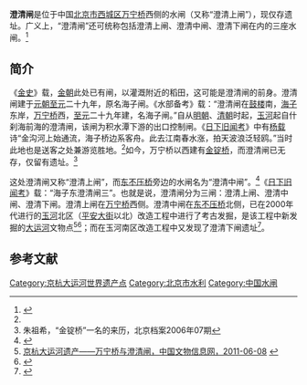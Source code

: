 {{文物保护单位
| 级别 = 全国
| Cat = 北京全国重点文物保护单位
| 省区市 = 北京市
| 图片 = 
| 名称 = 大运河
| 编号 = 6-810（7-1973-3-009）
| 分类 = 古建筑
| 时代 = 春秋至中华人民共和国
| 所在 = [[北京市|北京市]]、[[天津市|天津市]]、[[河北省|河北省]]、[[浙江省|浙江省]]、[[江苏省|江苏省]]、[[安徽省|安徽省]]、[[山东省|山东省]]、[[河南省|河南省]]
| 登录 = 2006年（2013年合并项目）
}}

'''澄清闸'''是位于中国[[北京市|北京市]][[西城区|西城区]][[万宁桥|万宁桥]]西侧的水闸（又称“澄清上闸”），现仅存遗址。广义上，“澄清闸”还可统称包括澄清上闸、澄清中闸、澄清下闸在内的三座水闸。<ref name=cxgh>{{Cite web |url=http://www.china-up.com/newsdisplay.php?id=1425150&sib=1 |title=业内人士质疑北京玉河项目改造，中国城乡规划行业网，2011年12月10日 |access-date=2013年4月12日 |archive-date=2019年2月18日 |archive-url=https://web.archive.org/web/20190218174951/http://www.china-up.com/newsdisplay.php?id=1425150&sib=1 |dead-url=no }}</ref>

==简介==
《[[金史|金史]]》载，[[金朝|金朝]]此处已有闸，以灌溉附近的稻田，这可能是澄清闸的前身。澄清闸建于[[元朝|元朝]][[至元|至元]]二十九年，原名海子闸。《水部备考》载：“澄清闸在[[北京鼓楼|鼓楼]]南，[[什刹海|海子]]东岸，[[万宁桥|万宁桥]]西，[[至元|至元]]二十九年建，名海子闸。”自从[[明朝|明朝]]、[[清朝|清朝]]时起，[[玉河|玉河]]起自什刹海前海的澄清闸，该闸为积水潭下游的出口控制闸。《[[日下旧闻考|日下旧闻考]]》中有[[杨载|杨载]]诗“金沟河上始通流，海子桥边系客舟。此去江南春水涨，拍天波浪泛轻鸥。”当时此地也是送客之处兼游览胜地。<ref name=cxgh/>如今，万宁桥以西建有[[金锭桥|金锭桥]]，而澄清闸已无存，仅留有遗址。<ref>朱祖希，“金锭桥”一名的来历，北京档案2006年07期</ref>

这处澄清闸又称“澄清上闸”，而[[东不压桥|东不压桥]]旁边的水闸名为“澄清中闸”。<ref>{{Cite web |url=http://news.china.com/domestic/945/20120906/17415800.html |title=北京市文物局发布大运河北京段遗产保护规划，中华网，2012-09-06 |access-date=2013-04-12 |archive-date=2016-03-04 |archive-url=https://web.archive.org/web/20160304121836/http://news.china.com/domestic/945/20120906/17415800.html |dead-url=no }}</ref>《[[日下旧闻考|日下旧闻考]]》载：“海子东澄清闸三”。也就是说，澄清闸分为三闸：澄清上闸、澄清中闸、澄清下闸。澄清上闸在[[万宁桥|万宁桥]]西侧。澄清中闸在[[东不压桥|东不压桥]]北侧，已在2000年代进行的[[玉河|玉河]]北区（[[平安大街|平安大街]]以北）改造工程中进行了考古发掘，是该工程中新发掘的[[大运河|大运河]]文物点<ref name=zgww>[http://www.ccrnews.com.cn/plus/view.php?aid=3988 京杭大运河遗产——万宁桥与澄清闸，中国文物信息网，2011-06-08] {{webarchive|url=https://archive.is/20130424154840/http://www.ccrnews.com.cn/plus/view.php?aid=3988 |date=2013-04-24 }}</ref><ref>{{Cite web |url=http://news.artxun.com/qinghua-1549-7743404.shtml |title=北京十年(2000~2009年)地下文物保护工作回顾，博宝艺术网，2010-06-10 |access-date=2013-04-12 |archive-url=https://web.archive.org/web/20160305111903/http://news.artxun.com/qinghua-1549-7743404.shtml |archive-date=2016-03-05 |dead-url=yes }}</ref>；而在玉河南区改造工程中又发现了澄清下闸遗址<ref>{{cite web|url=http://bjwb.bjd.com.cn/html/2016-03/01/content_9835.htm?div=-1|title=玉河年内南延下穿平安大街|work=北京晚报|date=2016-03-01|accessdate=2016-03-22|deadurl=yes|archiveurl=https://web.archive.org/web/20170305020743/http://bjwb.bjd.com.cn/html/2016-03/01/content_9835.htm?div=-1|archivedate=2017-03-05}}</ref>。

{{Wide image|Houmenqiao 2.JPG|600px|[[万宁桥|万宁桥]]及桥西的澄清闸遗址。}}

==参考文献==
{{reflist}}

{{北京全国重点文物保护单位}}
{{大运河世界文化遗产}}
[[Category:京杭大运河世界遗产点|Category:京杭大运河世界遗产点]]
[[Category:北京市水利|Category:北京市水利]]
[[Category:中国水闸|Category:中国水闸]]